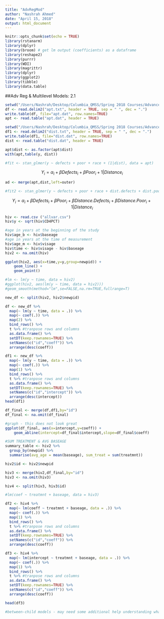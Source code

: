 ---
title: "AdvRegMod"
author: "Nashrah Ahmed"
date: "April 15, 2018"
output: html_document
---

```{r setup, include=FALSE}
knitr::opts_chunk$set(echo = TRUE)
library(rstanarm)
library(dplyr)
library(broom) # get lm output (coefficients) as a dataframe
library(reshape2)
library(purrr)
library(WDI)
library(magrittr)
library(dplyr)
library(ggplot2)
library(tibble)
library(data.table)

```

##Adv Reg & Multilevel Models: 2.1
```{r}
setwd("/Users/Nashrah/Desktop/Columbia_QMSS/Spring 2018 Courses/Advanced Regression Modeling")
df <- read.delim2("apt.txt", header = TRUE, sep = " ", dec = ".")
write.table(df, file="apt.dat", row.names=TRUE)
apt <- read.table("apt.dat", header = TRUE)

setwd("/Users/Nashrah/Desktop/Columbia_QMSS/Spring 2018 Courses/Advanced Regression Modeling")
df1 <- read.delim2("dist.txt", header = TRUE, sep = " ", dec = ".")
write.table(df1, file="dist.dat", row.names=TRUE)
dist <- read.table("dist.dat", header = TRUE)

```

```{r}
apt$dist <- as.factor(apt$dist)
with(apt,table(y, dist))

#fit <- stan_glmer(y ~ defects + poor + race + (1|dist), data = apt)

```
$$ Y_{i} = \alpha_{i} + \beta  Defects_{i} + \beta  Poor_{i} + {1|Distance}_{i} $$

```{r}
ad <- merge(apt,dist,left=outer)

#fit2 <- stan_glmer(y ~ defects + poor + race + dist.defects + dist.poor + (1|dist), data = ad)

```
$$ Y_{i} = \alpha_{i} + \beta  Defects_{i} + \beta  Poor_{i} + \beta  Distance.Defects_{i} + \beta  Distance.Poor_{i} + {1|Distance}_{i} $$
```{r}
hiv <- read.csv ("allvar.csv")
hiv$y <- sqrt(hiv$CD4PCT)

#age in years at the beginning of the study
hiv$age_b <- hiv$baseage
#age in years at the time of measurement
hiv$age_m <- hiv$visage      
hiv$time <- hiv$visage - hiv$baseage
hiv2 <- na.omit(hiv)

ggplot(hiv2, aes(x=time,y=y,group=newpid)) + 
    geom_line() + 
    geom_point()

```

```{r}
#lm <- lm(y ~ time, data = hiv2)
#ggplot(hiv2, aes(lm(y ~ time, data = hiv2)))
#geom_smooth(method="lm",se=FALSE,na.rm=TRUE,fullrange=T)

new_df <- split(hiv2, hiv2$newpid)

df <- new_df %>%
  map(~ lm(y ~ time, data = .)) %>%
  map(~ coef(.)) %>%
  map(2) %>% 
  bind_rows() %>% 
  t %>% #tranpose rows and columns
  as.data.frame() %>%
  setDT(keep.rownames=TRUE) %>% 
  setNames(c("id","coeff")) %>% 
  arrange(desc(coeff))

df1 <- new_df %>%
  map(~ lm(y ~ time, data = .)) %>%
  map(~ coef(.)) %>%
  map(1) %>% 
  bind_rows() %>% 
  t %>% #tranpose rows and columns
  as.data.frame() %>%
  setDT(keep.rownames=TRUE) %>% 
  setNames(c("id","intercept")) %>% 
  arrange(desc(intercept))
head(df1)

df_final <- merge(df,df1,by="id")
df_final <- na.omit(df_final)
```
```{r}

#graph - this does not look great 
ggplot(df_final, aes(x=intercept,y=coeff)) + 
    geom_abline(intercept=df_final$intercept,slope=df_final$coeff)

```

```{r}
#SUM TREATMENT & AVG BASEAGE 
summary_table <- hiv2 %>% 
  group_by(newpid) %>%                           
  summarise(avg_age = mean(baseage), sum_treat = sum(treatmnt))

hiv2$id <- hiv2$newpid 

hiv3 <- merge(hiv2,df_final,by="id")
hiv3 <- na.omit(hiv3)

hiv4 <- split(hiv3, hiv3$id)

#lm(coef ~ treatmnt + baseage, data = hiv3)

df2 <- hiv4 %>%
  map(~ lm(coeff ~ treatmnt + baseage, data = .)) %>%
  map(~ coef(.)) %>%
  map(1) %>% 
  bind_rows() %>% 
  t %>% #tranpose rows and columns
  as.data.frame() %>%
  setDT(keep.rownames=TRUE) %>% 
  setNames(c("id","coeff")) %>% 
  arrange(desc(coeff))

df3 <- hiv4 %>%
  map(~ lm(intercept ~ treatmnt + baseage, data = .)) %>%
  map(~ coef(.)) %>%
  map(1) %>% 
  bind_rows() %>% 
  t %>% #tranpose rows and columns
  as.data.frame() %>%
  setDT(keep.rownames=TRUE) %>% 
  setNames(c("id","coeff")) %>% 
  arrange(desc(coeff))

head(df3)

#between-child models - may need some additional help understanding what we are trying to do

```

